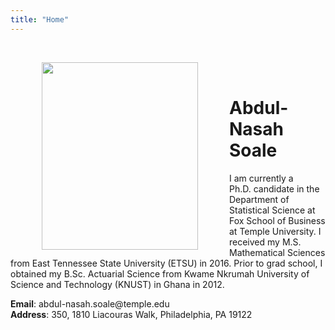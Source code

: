 ```yaml
---
title: "Home"
---
```

<br>

<IMG SRC="profile_pic.jpg" style="width:250px;height:300px;" ALIGN="left" HSPACE="50"/> 

<br>

<h1> Abdul-Nasah Soale</h1>
I am currently a Ph.D. candidate in the Department of Statistical Science at Fox School of Business
at Temple University. I received my M.S. Mathematical Sciences from East Tennessee State
University (ETSU) in 2016. Prior to grad school, I obtained my B.Sc. Actuarial Science from Kwame Nkrumah
University of Science and Technology (KNUST) in Ghana in 2012. 
<br>

<b>Email</b>: abdul-nasah.soale@temple.edu
<br>
<b>Address</b>: 350, 1810 Liacouras Walk, Philadelphia, PA 19122 



